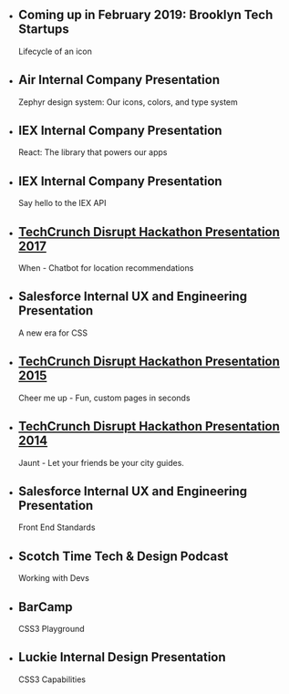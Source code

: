 - ## Coming up in February 2019: Brooklyn Tech Startups

  Lifecycle of an icon

- ## Air Internal Company Presentation

  Zephyr design system: Our icons, colors, and type system

- ## IEX Internal Company Presentation

  React: The library that powers our apps

- ## IEX Internal Company Presentation

  Say hello to the IEX API

- ## [TechCrunch Disrupt Hackathon Presentation 2017](https://techcrunch.com/video/whentho/591879ff1de5a12724606c06)

  When - Chatbot for location recommendations

- ## Salesforce Internal UX and Engineering Presentation

  A new era for CSS

- ## [TechCrunch Disrupt Hackathon Presentation 2015](https://techcrunch.com/video/cheer-me-up/518803581)

  Cheer me up - Fun, custom pages in seconds

- ## [TechCrunch Disrupt Hackathon Presentation 2014](http://ustre.am/_3bGTL:2613)

  Jaunt - Let your friends be your city guides.

- ## Salesforce Internal UX and Engineering Presentation

  Front End Standards

- ## Scotch Time Tech & Design Podcast

  Working with Devs

- ## BarCamp

  CSS3 Playground

- ## Luckie Internal Design Presentation
  CSS3 Capabilities
